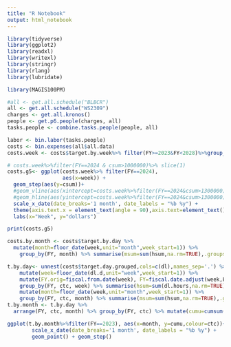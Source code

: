 ```yaml
---
title: "R Notebook"
output: html_notebook
---
```



```r
library(tidyverse)
library(ggplot2)
library(readxl)
library(writexl)
library(stringr)
library(rlang)
library(lubridate)

library(MAGIS100PM)
```


```r
#all <- get.all.schedule("BLBCR")
all <- get.all.schedule("WS2309")
charges <- get.all.kronos()
people <- get.p6.people(charges, all)
tasks.people <- combine.tasks.people(people, all)
```

```r
labor <- bin.labor(tasks.people)
costs <- bin.expenses(all$all.data)
costs.week <- costs$target.by.week%>% filter(FY>=2023&FY<2028)%>%group_by(FY)%>%mutate(csum=cumsum(hsum))
```





```r
# costs.week%>%filter(FY==2024 & csum>1000000)%>% slice(1)
costs.g5<- ggplot(costs.week%>% filter(FY==2024),
                  aes(x=week)) + 
  geom_step(aes(y=csum))+
  #geom_vline(aes(xintercept=costs.week%>%filter(FY==2024&csum>1300000)%>%slice(1)%>%pull(week)))+
  #geom_hline(aes(yintercept=costs.week%>%filter(FY==2024&csum>1300000)%>%slice(1)%>%pull(csum)))+
  scale_x_date(date_breaks='1 month', date_labels = "%b %y") +
  theme(axis.text.x = element_text(angle = 90),axis.text=element_text()) +
  labs(x="Week", y="dollars")

print(costs.g5)

```


```r

costs.by.month <- costs$target.by.day %>%
  mutate(month=floor_date(week,unit="month",week_start=1)) %>%
    group_by(FY, month) %>% summarise(msum=sum(hsum,na.rm=TRUE),.groups='drop')

t.by.day<- unnest(costs$target.day.grouped,cols=c(dl),names_sep='.') %>% arrange(s) %>%
    mutate(week=floor_date(dl.d,unit="week",week_start=1)) %>%
    mutate(FY.orig=fiscal.from.date(week), FY=fiscal.date.adjust(week,FY.orig)) %>%
    group_by(FY, ctc, week) %>% summarise(hsum=sum(dl.hours,na.rm=TRUE),.groups='drop') %>%
    mutate(month=floor_date(week,unit="month",week_start=1)) %>%
    group_by(FY, ctc, month) %>% summarise(msum=sum(hsum,na.rm=TRUE),.groups='drop')
t.by.month <- t.by.day %>% 
  arrange(FY, ctc, month) %>% group_by(FY, ctc) %>% mutate(cumu=cumsum(msum))

ggplot(t.by.month%>%filter(FY==2023), aes(x=month, y=cumu,colour=ctc))+
        scale_x_date(date_breaks='1 month', date_labels = "%b %y") +
        geom_point() + geom_step()
```

